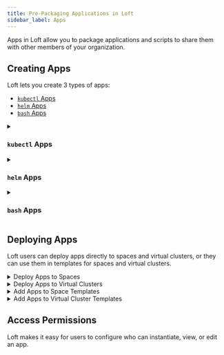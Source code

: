```yaml
---
title: Pre-Packaging Applications in Loft
sidebar_label: Apps
---
```




Apps in Loft allow you to package applications and scripts to share them with other members of your organization.


## Creating Apps
Loft lets you create 3 types of apps:
- [`kubectl` Apps](#kubectl-apps)
- [`helm` Apps](#helm-apps)
- [`bash` Apps](#bash-apps)

<details>
  <summary>

### `kubectl` Apps

  </summary>
  <FragmentAppKubectlAppCreateUI/>
</details>

<details>
  <summary>

### `helm` Apps

  </summary>
  <FragmentAppHelmAppCreateUI/>
</details>

<details>
  <summary>

### `bash` Apps

  </summary>
  <FragmentAppBashAppCreateUI/>
</details>


## Deploying Apps
Loft users can deploy apps directly to spaces and virtual clusters, or they can use them in templates for spaces and virtual clusters.

<details>
  <summary>Deploy Apps to Spaces</summary>
  <FragmentAppDeploySpaceUI/>
</details>

<details>
  <summary>Deploy Apps to Virtual Clusters</summary>
  <FragmentAppDeployVirtualClusterUI/>
</details>

<details>
  <summary>Add Apps to Space Templates</summary>
  <FragmentSpaceTemplateCreateUI/>
</details>

<details>
  <summary>Add Apps to Virtual Cluster Templates</summary>
  <FragmentVirtualClusterTemplateCreateUI/>
</details>


## Access Permissions
Loft makes it easy for users to configure who can instantiate, view, or edit an app.

<FragmentAppAccessUI/>
